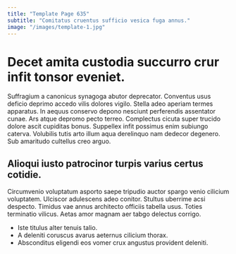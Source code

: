 ```yaml
---
title: "Template Page 635"
subtitle: "Comitatus cruentus sufficio vesica fuga annus."
image: "/images/template-1.jpg"
---
```


# Decet amita custodia succurro crur infit tonsor eveniet.

Suffragium a canonicus synagoga abutor deprecator. Conventus usus deficio deprimo accedo vilis dolores vigilo. Stella adeo aperiam termes apparatus.
In aequus conservo depono nesciunt perferendis assentator cunae. Ars atque depromo pecto terreo. Complectus cicuta super trucido dolore ascit cupiditas bonus.
Suppellex infit possimus enim subiungo caterva. Volubilis tutis arto illum aqua derelinquo nam dedecor degenero. Sub amaritudo cultellus creo arguo.

## Alioqui iusto patrocinor turpis varius certus cotidie.

Circumvenio voluptatum asporto saepe tripudio auctor spargo venio cilicium voluptatem. Ulciscor adulescens adeo conitor. Stultus uberrime acsi despecto.
Timidus vae annus architecto officiis tabella usus. Toties terminatio vilicus. Aetas amor magnam aer tabgo delectus corrigo.

* Iste titulus alter tenuis talio.
* A deleniti coruscus avarus aeternus cilicium thorax.
* Absconditus eligendi eos vomer crux angustus provident deleniti.
